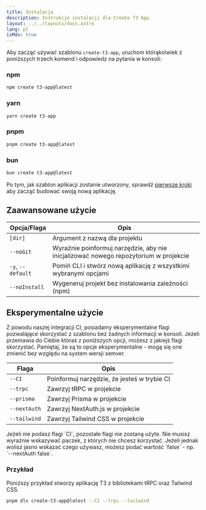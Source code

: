 ```yaml
---
title: Instalacja
description: Instrukcje instalacji dla Create T3 App.
layout: ../../layouts/docs.astro
lang: pl
isMdx: true
---
```



Aby zacząć używać szablonu `create-t3-app`, uruchom którąkolwiek z poniższych trzech komend i odpowiedz na pytania w konsoli:

### npm

```bash
npm create t3-app@latest
```

### yarn

```bash
yarn create t3-app
```

### pnpm

```bash
pnpm create t3-app@latest
```

### bun

```bash
bun create t3-app@latest
```

Po tym, jak szablon aplikacji zostanie utworzony, sprawdź [pierwsze kroki](/pl/usage/first-steps) aby zacząć budować swoją nową aplikację.

## Zaawansowane użycie

| Opcja/Flaga       | Opis                                                                                 |
| ----------------- | ------------------------------------------------------------------------------------ |
| `[dir]`           | Argument z nazwą dla projektu                                                        |
| `--noGit`         | Wyraźnie poinformuj narzędzie, aby nie inicjalizować nowego repozytorium w projekcie |
| `-y`, `--default` | Pomiń CLI i stwórz nową aplikację z wszystkimi wybranymi opcjami                     |
| `--noInstall`     | Wygeneruj projekt bez instalowania zależności (npm)                                  |

## Eksperymentalne użycie

Z powodu naszej integracji CI, posiadamy eksperymentalne flagi pozwalające skorzystać z szablonu bez żadnych informacji w konsoli. Jeżeli przemawia do Ciebie któraś z poniższych opcji, możesz z jakiejś flagi skorzystać. Pamiętaj, że są to opcje eksperymentalne - mogą się one zmienić bez względu na system wersji semver.

| Flaga        | Opis                                        |
| ------------ | ------------------------------------------- |
| `--CI`       | Poinformuj narzędzie, że jesteś w trybie CI |
| `--trpc`     | Zawrzyj tRPC w projekcie                    |
| `--prisma`   | Zawrzyj Prisma w projekcie                  |
| `--nextAuth` | Zawrzyj NextAuth.js w projekcie             |
| `--tailwind` | Zawrzyj Tailwind CSS w projekcie            |

<Callout type="warning">
  Jeżeli nie podasz flagi `CI`, pozostałe flagi nie zostaną użyte.
</Callout>
Nie musisz wyraźnie wskazywać paczek, z których nie chcesz korzystać. Jeżeli jednak
wolisz jasno wskazać czego używasz, możesz podać wartość `false` - np. `--nextAuth
false`.

### Przykład

Poniższy przykład stworzy aplikację T3 z bibliotekami tRPC oraz Tailwind CSS.

```bash
pnpm dlx create-t3-app@latest --CI --trpc --tailwind
```
